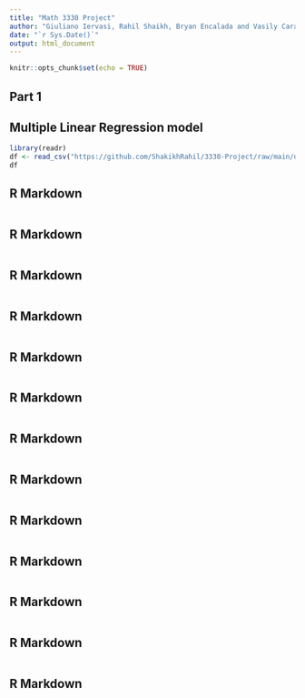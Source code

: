 ---
title: "Math 3330 Project"
author: "Giuliano Iervasi, Rahil Shaikh, Bryan Encalada and Vasily Carayannis"
date: "`r Sys.Date()`"
output: html_document
---

```{r setup, include=FALSE}
knitr::opts_chunk$set(echo = TRUE)
```
## Part 1
## Multiple Linear Regression model


```{r MLR model}
library(readr)
df <- read_csv("https://github.com/ShakikhRahil/3330-Project/raw/main/data_for_project.csv")
df
```


## R Markdown


```{r }

```


## R Markdown


```{r }

```


## R Markdown


```{r }

```


## R Markdown


```{r }

```


## R Markdown


```{r }

```


## R Markdown


```{r }

```


## R Markdown


```{r }

```


## R Markdown


```{r }

```


## R Markdown


```{r }

```


## R Markdown


```{r }

```


## R Markdown


```{r }

```


## R Markdown


```{r }

```


## R Markdown


```{r }

```
